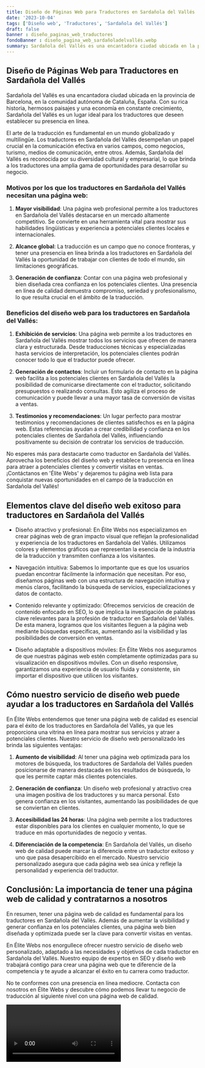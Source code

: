 ```yaml
---
title: Diseño de Páginas Web para Traductores en Sardañola del Vallés
date: '2023-10-04'
tags: ['Diseño web', 'Traductores', 'Sardañola del Vallés']
draft: false
banner : diseño_paginas_web_traductores
fondoBanner : diseño_pagina_web_sardañoladelvallés.webp
summary: Sardañola del Vallés es una encantadora ciudad ubicada en la provincia de Barcelona, en la comunidad autónoma de Cataluña, España. Con su rica historia, hermosos paisajes y una economía en constante crecimiento, Sardañola del Vallés es un lugar ideal para los traductores que deseen establecer su presencia en línea.
---
```


## Diseño de Páginas Web para Traductores en Sardañola del Vallés

Sardañola del Vallés es una encantadora ciudad ubicada en la provincia de Barcelona, en la comunidad autónoma de Cataluña, España. Con su rica historia, hermosos paisajes y una economía en constante crecimiento, Sardañola del Vallés es un lugar ideal para los traductores que deseen establecer su presencia en línea.

El arte de la traducción es fundamental en un mundo globalizado y multilingüe. Los traductores en Sardañola del Vallés desempeñan un papel crucial en la comunicación efectiva en varios campos, como negocios, turismo, medios de comunicación, entre otros. Además, Sardañola del Vallés es reconocida por su diversidad cultural y empresarial, lo que brinda a los traductores una amplia gama de oportunidades para desarrollar su negocio.

### Motivos por los que los traductores en Sardañola del Vallés necesitan una página web:

1. **Mayor visibilidad**: Una página web profesional permite a los traductores en Sardañola del Vallés destacarse en un mercado altamente competitivo. Se convierte en una herramienta vital para mostrar sus habilidades lingüísticas y experiencia a potenciales clientes locales e internacionales.

2. **Alcance global**: La traducción es un campo que no conoce fronteras, y tener una presencia en línea brinda a los traductores en Sardañola del Vallés la oportunidad de trabajar con clientes de todo el mundo, sin limitaciones geográficas.

3. **Generación de confianza**: Contar con una página web profesional y bien diseñada crea confianza en los potenciales clientes. Una presencia en línea de calidad demuestra compromiso, seriedad y profesionalismo, lo que resulta crucial en el ámbito de la traducción.

### Beneficios del diseño web para los traductores en Sardañola del Vallés:

1. **Exhibición de servicios**: Una página web permite a los traductores en Sardañola del Vallés mostrar todos los servicios que ofrecen de manera clara y estructurada. Desde traducciones técnicas y especializadas hasta servicios de interpretación, los potenciales clientes podrán conocer todo lo que el traductor puede ofrecer.

2. **Generación de contactos**: Incluir un formulario de contacto en la página web facilita a los potenciales clientes en Sardañola del Vallés la posibilidad de comunicarse directamente con el traductor, solicitando presupuestos o realizando consultas. Esto agiliza el proceso de comunicación y puede llevar a una mayor tasa de conversión de visitas a ventas.

3. **Testimonios y recomendaciones**: Un lugar perfecto para mostrar testimonios y recomendaciones de clientes satisfechos es en la página web. Estas referencias ayudan a crear credibilidad y confianza en los potenciales clientes de Sardañola del Vallés, influenciando positivamente su decisión de contratar los servicios de traducción.

No esperes más para destacarte como traductor en Sardañola del Vallés. Aprovecha los beneficios del diseño web y establece tu presencia en línea para atraer a potenciales clientes y convertir visitas en ventas. ¡Contáctanos en 'Élite Webs' y dejaremos tu página web lista para conquistar nuevas oportunidades en el campo de la traducción en Sardañola del Vallés!

<GifSeo />

<Cta />

## Elementos clave del diseño web exitoso para traductores en Sardañola del Vallés

- Diseño atractivo y profesional: En Élite Webs nos especializamos en crear páginas web de gran impacto visual que reflejan la profesionalidad y experiencia de los traductores en Sardañola del Vallés. Utilizamos colores y elementos gráficos que representan la esencia de la industria de la traducción y transmiten confianza a los visitantes.

- Navegación intuitiva: Sabemos lo importante que es que los usuarios puedan encontrar fácilmente la información que necesitan. Por eso, diseñamos páginas web con una estructura de navegación intuitiva y menús claros, facilitando la búsqueda de servicios, especializaciones y datos de contacto.

- Contenido relevante y optimizado: Ofrecemos servicios de creación de contenido enfocado en SEO, lo que implica la investigación de palabras clave relevantes para la profesión de traductor en Sardañola del Vallés. De esta manera, logramos que los visitantes lleguen a la página web mediante búsquedas específicas, aumentando así la visibilidad y las posibilidades de conversión en ventas.

- Diseño adaptable a dispositivos móviles: En Élite Webs nos aseguramos de que nuestras páginas web estén completamente optimizadas para su visualización en dispositivos móviles. Con un diseño responsive, garantizamos una experiencia de usuario fluida y consistente, sin importar el dispositivo que utilicen los visitantes.

## Cómo nuestro servicio de diseño web puede ayudar a los traductores en Sardañola del Vallés

En Élite Webs entendemos que tener una página web de calidad es esencial para el éxito de los traductores en Sardañola del Vallés, ya que les proporciona una vitrina en línea para mostrar sus servicios y atraer a potenciales clientes. Nuestro servicio de diseño web personalizado les brinda las siguientes ventajas:

1. **Aumento de visibilidad**: Al tener una página web optimizada para los motores de búsqueda, los traductores de Sardañola del Vallés pueden posicionarse de manera destacada en los resultados de búsqueda, lo que les permite captar más clientes potenciales.

2. **Generación de confianza**: Un diseño web profesional y atractivo crea una imagen positiva de los traductores y su marca personal. Esto genera confianza en los visitantes, aumentando las posibilidades de que se conviertan en clientes.

3. **Accesibilidad las 24 horas**: Una página web permite a los traductores estar disponibles para los clientes en cualquier momento, lo que se traduce en más oportunidades de negocio y ventas.

4. **Diferenciación de la competencia**: En Sardañola del Vallés, un diseño web de calidad puede marcar la diferencia entre un traductor exitoso y uno que pasa desapercibido en el mercado. Nuestro servicio personalizado asegura que cada página web sea única y refleje la personalidad y experiencia del traductor.

## Conclusión: La importancia de tener una página web de calidad y contratarnos a nosotros

En resumen, tener una página web de calidad es fundamental para los traductores en Sardañola del Vallés. Además de aumentar la visibilidad y generar confianza en los potenciales clientes, una página web bien diseñada y optimizada puede ser la clave para convertir visitas en ventas.

En Élite Webs nos enorgullece ofrecer nuestro servicio de diseño web personalizado, adaptado a las necesidades y objetivos de cada traductor en Sardañola del Vallés. Nuestro equipo de expertos en SEO y diseño web trabajará contigo para crear una página web que te diferencie de la competencia y te ayude a alcanzar el éxito en tu carrera como traductor.

No te conformes con una presencia en línea mediocre. Contacta con nosotros en Élite Webs y descubre cómo podemos llevar tu negocio de traducción al siguiente nivel con una página web de calidad.

<Video />

<CtaBot job='Traductores' city='Sardañola del Vallés'/>

<Gmaps query='Sardañola del Vallés+españa+maps' />